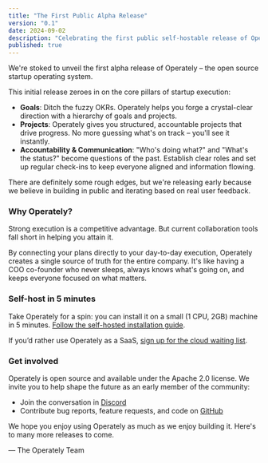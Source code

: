 ```yaml
---
title: "The First Public Alpha Release"
version: "0.1"
date: 2024-09-02
description: "Celebrating the first public self-hostable release of Operately!"
published: true
---
```



<YouTubeEmbed id="qi22n0ihhks" showControls={true} />

We're stoked to unveil the first alpha release of Operately – the open source
startup operating system.

This initial release zeroes in on the core pillars of startup execution:

- **Goals**: Ditch the fuzzy OKRs. Operately helps you forge a crystal-clear
  direction with a hierarchy of goals and projects.
- **Projects**: Operately gives you structured, accountable projects that drive
  progress. No more guessing what's on track – you'll see it instantly.
- **Accountability & Communication**: "Who's doing what?" and "What's the
  status?" become questions of the past. Establish clear roles and set up regular
  check-ins to keep everyone aligned and information flowing.

There are definitely some rough edges, but we're releasing early because we
believe in building in public and iterating based on real user feedback.

### Why Operately?

Strong execution is a competitive advantage. But current collaboration tools
fall short in helping you attain it.

By connecting your plans directly to your day-to-day execution, Operately
creates a single source of truth for the entire company. It's like having a COO
co-founder who never sleeps, always knows what's going on, and keeps everyone
focused on what matters.

### Self-host in 5 minutes

Take Operately for a spin: you can install it on a small (1 CPU, 2GB) machine
in 5 minutes. [Follow the self-hosted installation guide][install].

If you’d rather use Operately as a SaaS,  [sign up for the cloud waiting list][waitlist].

### Get involved

Operately is open source and available under the Apache 2.0 license. We invite
you to help shape the future as an early member of the community:

- Join the conversation in [Discord][discord]
- Contribute bug reports, feature requests, and code on [GitHub][github]

We hope you enjoy using Operately as much as we enjoy building it. Here's to
many more releases to come.

&mdash; The Operately Team

[install]: https://operately.com/install
[waitlist]: https://docs.google.com/forms/d/e/1FAIpQLSebV6j1nIvyjvyLptZ95mHXoj42XrnBmd5znVnUzU_6ATAJgw/viewform
[discord]: https://discord.com/invite/2ngnragJYV
[github]: https://github.com/operately/operately
